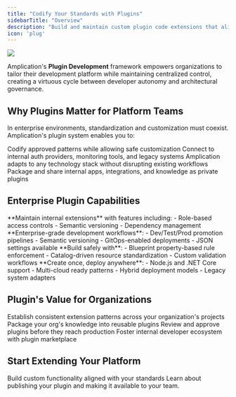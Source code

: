 ```yaml
---
title: "Codify Your Standards with Plugins"
sidebarTitle: "Overview" 
description: "Build and maintain custom plugin code extensions that align with your organization's unique requirements."
icon: 'plug'
---
```


<Frame>
    <img src="/images/plugin-development/private-plugin-settings.png" />
</Frame>

Amplication's **Plugin Development** framework empowers organizations to tailor their development platform while maintaining centralized control, creating a virtuous cycle between developer autonomy and architectural governance.

## Why Plugins Matter for Platform Teams

In enterprise environments, standardization and customization must coexist. Amplication's plugin system enables you to:

<CardGroup cols={2}>
  <Card title="Enforce Golden Paths" icon="road">
    Codify approved patterns while allowing safe customization
  </Card>
  <Card title="Integrate Your Existing Systems" icon="link">
    Connect to internal auth providers, monitoring tools, and legacy systems
  </Card>
  <Card title="Your Technology Stack" icon="code">
    Amplication adapts to any technology stack without disrupting existing workflows
  </Card>
  <Card title="Share Expertise" icon="share">
    Package and share internal apps, integrations, and knowledge as private plugins
  </Card>
</CardGroup>

## Enterprise Plugin Capabilities

<AccordionGroup>
  <Accordion title="Private Plugin Registry" icon="building-lock" href="/plugin-development/private-plugins">
    **Maintain internal extensions** with features including:
    - Role-based access controls
    - Semantic versioning
    - Dependency management
  </Accordion>

  <Accordion title="CI/CD Integration" icon="gears" href="/plugin-development/testing">
    **Enterprise-grade development workflows**:
    - Dev/Test/Prod promotion pipelines
    - Semantic versioning
    - GitOps-enabled deployments
    - JSON settings available
  </Accordion>

  <Accordion title="Compliance Guardrails" icon="shield-check" href="/plugin-development/security">
    **Build safely with**:
    - Blueprint property-based rule enforcement
    - Catalog-driven resource standardization
    - Custom validation workflows
  </Accordion>

  <Accordion title="Support Any Language / Framework" icon="code" href="/plugin-development/multi-runtime">
    **Create once, deploy anywhere**:
    - Node.js and .NET Core support
    - Multi-cloud ready patterns
    - Hybrid deployment models
    - Legacy system adapters
  </Accordion>
</AccordionGroup>

## Plugin's Value for Organizations

<Steps>
  <Step title="Unify Development" icon="users">
    Establish consistent extension patterns across your organization's projects
  </Step>
  <Step title="Accelerate Onboarding" icon="users-gear">
    Package your org's knowledge into reusable plugins
  </Step>
  <Step title="Maintain Control" icon="filter">
    Review and approve plugins before they reach production
  </Step>
  <Step title="Drive Innovation" icon="lightbulb">
    Foster internal developer ecosystem with plugin marketplace
  </Step>
</Steps>

## Start Extending Your Platform

<CardGroup cols={2}>
  <Card 
    title="Create First Plugin" 
    icon="plug" 
    href="/plugin-development/plugin-folder-structure"
  >
    Build custom functionality aligned with your standards
  </Card>
  <Card 
    title="Publish Your Plugin" 
    icon="upload" 
    href="/plugin-development/publish-a-plugin"
  >
    Learn about publishing your plugin and making it available to your team.
  </Card>
</CardGroup>
